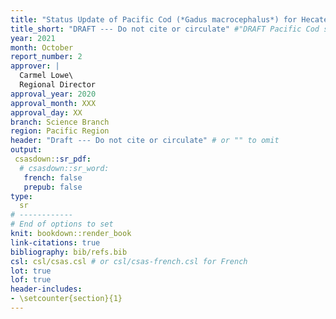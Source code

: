 ```yaml
---
title: "Status Update of Pacific Cod (*Gadus macrocephalus*) for Hecate Strait and Queen Charlotte Sound (Area 5ABCD), and West Coast Vancouver Island (Area 3CD) in 2020"
title_short: "DRAFT --- Do not cite or circulate" #"DRAFT Pacific Cod status in 2020"
year: 2021
month: October
report_number: 2
approver: |
  Carmel Lowe\
  Regional Director
approval_year: 2020
approval_month: XXX
approval_day: XX
branch: Science Branch
region: Pacific Region
header: "Draft --- Do not cite or circulate" # or "" to omit
output:
 csasdown::sr_pdf:
  # csasdown::sr_word:
   french: false
   prepub: false
type:
  sr
# ------------
# End of options to set
knit: bookdown::render_book
link-citations: true
bibliography: bib/refs.bib
csl: csl/csas.csl # or csl/csas-french.csl for French
lot: true
lof: true
header-includes:
- \setcounter{section}{1}
---
```



